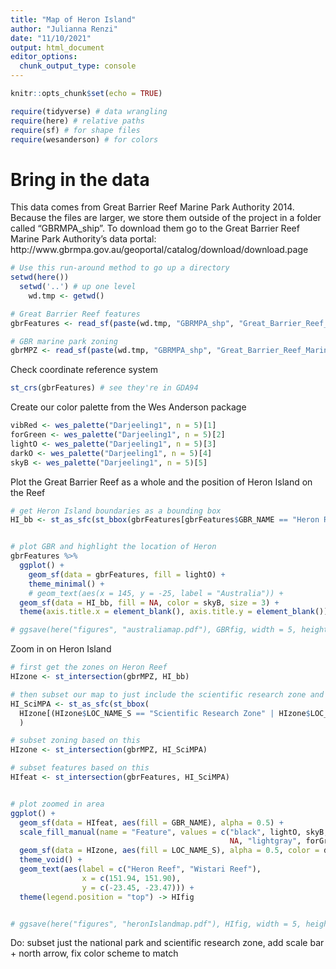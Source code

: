 ```yaml
---
title: "Map of Heron Island"
author: "Julianna Renzi"
date: "11/10/2021"
output: html_document
editor_options: 
  chunk_output_type: console
---
```


```r
knitr::opts_chunk$set(echo = TRUE)

require(tidyverse) # data wrangling
require(here) # relative paths
require(sf) # for shape files
require(wesanderson) # for colors

```

# Bring in the data

This data comes from Great Barrier Reef Marine Park Authority 2014. Because the files are larger, we store them outside of the project in a folder called "GBRMPA_ship". To download them go to the Great Barrier Reef Marine Park Authority's data portal: http://www.gbrmpa.gov.au/geoportal/catalog/download/download.page 

```r
# Use this run-around method to go up a directory
setwd(here())
  setwd('..') # up one level
    wd.tmp <- getwd()

# Great Barrier Reef features
gbrFeatures <- read_sf(paste(wd.tmp, "GBRMPA_shp", "Great_Barrier_Reef_Features.shp", sep = "/"))

# GBR marine park zoning
gbrMPZ <- read_sf(paste(wd.tmp, "GBRMPA_shp", "Great_Barrier_Reef_Marine_Park_Zoning.shp", sep = "/"))


```

Check coordinate reference system

```r
st_crs(gbrFeatures) # see they're in GDA94 
```

Create our color palette from the Wes Anderson package

```r
vibRed <- wes_palette("Darjeeling1", n = 5)[1]
forGreen <- wes_palette("Darjeeling1", n = 5)[2]
lightO <- wes_palette("Darjeeling1", n = 5)[3]
darkO <- wes_palette("Darjeeling1", n = 5)[4]
skyB <- wes_palette("Darjeeling1", n = 5)[5]

```


Plot the Great Barrier Reef as a whole and the position of Heron Island on the Reef

```r
# get Heron Island boundaries as a bounding box
HI_bb <- st_as_sfc(st_bbox(gbrFeatures[gbrFeatures$GBR_NAME == "Heron Reef", ]))


# plot GBR and highlight the location of Heron
gbrFeatures %>% 
  ggplot() +
    geom_sf(data = gbrFeatures, fill = lightO) +
    theme_minimal() +
    # geom_text(aes(x = 145, y = -25, label = "Australia")) +
  geom_sf(data = HI_bb, fill = NA, color = skyB, size = 3) +
  theme(axis.title.x = element_blank(), axis.title.y = element_blank()) -> GBRfig

# ggsave(here("figures", "australiamap.pdf"), GBRfig, width = 5, height = 5)
```

Zoom in on Heron Island

```r
# first get the zones on Heron Reef
HIzone <- st_intersection(gbrMPZ, HI_bb)

# then subset our map to just include the scientific research zone and marine national park zone (two adjacent to Heron Island)
HI_SciMPA <- st_as_sfc(st_bbox(
  HIzone[(HIzone$LOC_NAME_S == "Scientific Research Zone" | HIzone$LOC_NAME_S == "Marine National Park Zone" ), ])
  )

# subset zoning based on this
HIzone <- st_intersection(gbrMPZ, HI_SciMPA)

# subset features based on this
HIfeat <- st_intersection(gbrFeatures, HI_SciMPA)


# plot zoomed in area
ggplot() +
  geom_sf(data = HIfeat, aes(fill = GBR_NAME), alpha = 0.5) +
  scale_fill_manual(name = "Feature", values = c("black", lightO, skyB,
                                                 NA, "lightgray", forGreen)) +
  geom_sf(data = HIzone, aes(fill = LOC_NAME_S), alpha = 0.5, color = darkO) +
  theme_void() +
  geom_text(aes(label = c("Heron Reef", "Wistari Reef"), 
                x = c(151.94, 151.90), 
                y = c(-23.45, -23.47))) +
  theme(legend.position = "top") -> HIfig


# ggsave(here("figures", "heronIslandmap.pdf"), HIfig, width = 5, height = 5)

```



Do: subset just the national park and scientific research zone, add scale bar + north arrow, fix color scheme to match


